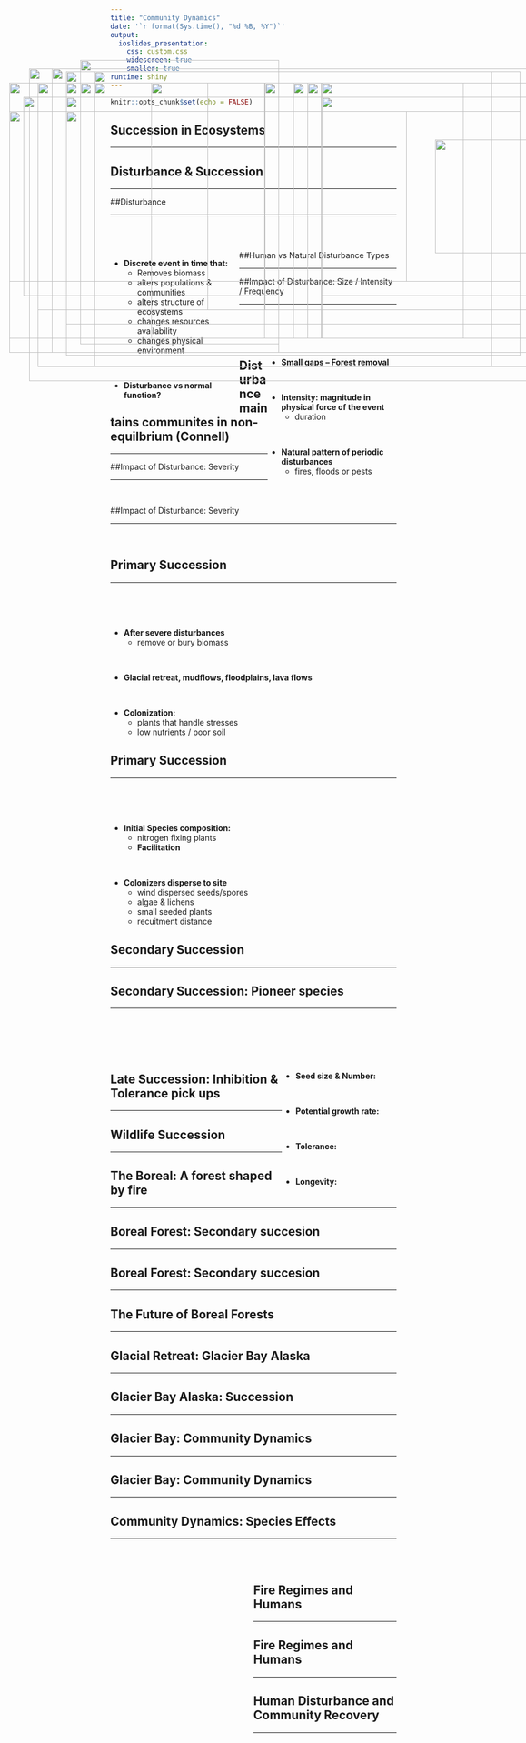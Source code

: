 ```yaml
---
title: "Community Dynamics"
date: '`r format(Sys.time(), "%d %B, %Y")`'
output: 
  ioslides_presentation:
    css: custom.css
    widescreen: true
    smaller: true
runtime: shiny
---
```


```r
knitr::opts_chunk$set(echo = FALSE)
```


## Succession in Ecosystems
<hr>

<IMG STYLE="position:absolute; TOP:175px; LEFT:85px; WIDTH:900px; HEIGHT:550px" SRC="images/succession3.jpg">

## Disturbance & Succession
<hr>

<IMG STYLE="position:absolute; TOP:200px; LEFT:100px; WIDTH:900px; HEIGHT:450px" SRC="images/succession1c.jpg">

##Disturbance
<hr>
<br/>
<br/> 

<div style="float: left; width: 45%;">

* **Discrete event in time that:**
    + Removes biomass
    + alters populations & communities
    + alters structure of ecosystems 
    + changes resources availability
    + changes physical environment

<br/>

* **Disturbance vs normal function?**

</div>
  
<IMG STYLE="position:absolute; TOP:200px; LEFT:550px; WIDTH:500px; HEIGHT:400px" SRC="images/fire.jpg">

##Human vs Natural Disturbance Types
<hr>

<IMG STYLE="position:absolute; TOP:225px; LEFT:75px; WIDTH:450px; HEIGHT:350px" SRC="images/humandisturb.jpg">

<IMG STYLE="position:absolute; TOP:225px; LEFT:600px; WIDTH:450px; HEIGHT:350px" SRC="images/humandisturb2.jpg">

##Impact of Disturbance: Size / Intensity / Frequency 
<hr>
<br/>
<br/>
<br/>

<IMG STYLE="position:absolute; TOP:160px; LEFT:175px; WIDTH:350px; HEIGHT:500px" SRC="images/disturbance4.jpg">

<div style="float: right; width: 45%;">

* **Small gaps -- Forest removal**

<br/>

* **Intensity: magnitude in physical force of the event**
    + duration

<br/>

* **Natural pattern of periodic disturbances**
    + fires, floods or pests
 
</div>

## Disturbance maintains communites in non-equilbrium (Connell)
<hr>

<IMG STYLE="position:absolute; TOP:200px; LEFT:100px; WIDTH:300px; HEIGHT:400px" SRC="images/succession_color.png">

<IMG STYLE="position:absolute; TOP:200px; LEFT:500px; WIDTH:600px; HEIGHT:400px" SRC="images/IDH.jpg">

##Impact of Disturbance: Severity
<hr>
<br/>

<IMG STYLE="position:absolute; TOP:200; LEFT:175px; WIDTH:800px; HEIGHT:400px" SRC="images/severity.png">

##Impact of Disturbance: Severity
<hr>
<br/>

<IMG STYLE="position:absolute; TOP:200px; LEFT:200px; WIDTH:700px; HEIGHT:500px" SRC="images/disturbance_trend.png">

## Primary Succession
<hr>
<br/>
<br/>
<br/>

* **After severe disturbances**
    + remove or bury biomass

<br/>

* **Glacial retreat, mudflows, floodplains, lava flows**

<br/>

* **Colonization:**
    + plants that handle stresses
    + low nutrients / poor soil
    
<IMG STYLE="position:absolute; TOP:200px; LEFT:600px; WIDTH:450px; HEIGHT:450px" SRC="images/volcano.jpg">

## Primary Succession
<hr>
<br/>
<br/>
<br/>

* **Initial Species composition:**
    + nitrogen fixing plants
    + **Facilitation**
 
 <br/>
 
* **Colonizers disperse to site**
    + wind dispersed seeds/spores
    + algae & lichens
    + small seeded plants
    + recuitment distance

<IMG STYLE="position:absolute; TOP:200px; LEFT:550px; WIDTH:450px; HEIGHT:450px" SRC="images/crust.jpg">

## Secondary Succession
<hr>

<IMG STYLE="position:absolute; TOP:180px; LEFT:150px; WIDTH:800px; HEIGHT:500px" SRC="images/succession2.jpg">

## Secondary Succession: Pioneer species
<hr>
<br/>
<br/>
<br/>
<br/>

<div style="float: right; width: 40%;">

* **Seed size & Number:**

<br/>

* **Potential growth rate:**

<br/>

* **Tolerance:**

<br/>

* **Longevity:**
</div>

<IMG STYLE="position:absolute; TOP:200px; LEFT:50px; WIDTH:550px; HEIGHT:450px" SRC="images/pioneer.jpg">

## Late Succession: Inhibition & Tolerance pick ups
<hr>

<IMG STYLE="position:absolute; TOP:200px; LEFT:150px; WIDTH:800px; HEIGHT:400px" SRC="images/succession1.png">

## Wildlife Succession
<hr>

<IMG STYLE="position:absolute; TOP:180px; LEFT:200px; WIDTH:700px; HEIGHT:500px" SRC="images/wildlife_succesion.jpg">

## The Boreal: A forest shaped by fire
<hr>

<IMG STYLE="position:absolute; TOP:225px; LEFT:150px; WIDTH:800px; HEIGHT:400px" SRC="images/boreal1.jpg">

## Boreal Forest: Secondary succesion
<hr>

<IMG STYLE="position:absolute; TOP:250px; LEFT:50px; WIDTH:700px; HEIGHT:300px" SRC="images/boreal3.jpg">

<IMG STYLE="position:absolute; TOP:300px; LEFT:800px; WIDTH:200px; HEIGHT:200px" SRC="images/jackpine.jpg">

## Boreal Forest: Secondary succesion
<hr>

<IMG STYLE="position:absolute; TOP:180; LEFT:200px; WIDTH:700px; HEIGHT:500px" SRC="images/boreal_wildlife.jpg">

## The Future of Boreal Forests
<hr>

<IMG STYLE="position:absolute; TOP:200px; LEFT:50px; WIDTH:475px; HEIGHT:475px" SRC="images/boreal5.gif">

<IMG STYLE="position:absolute; TOP:200px; LEFT:550px; WIDTH:450px; HEIGHT:450px" SRC="images/boreal4.gif">

## Glacial Retreat: Glacier Bay Alaska
<hr>

<IMG STYLE="position:absolute; TOP:250px; LEFT:150px; WIDTH:800px; HEIGHT:300px" SRC="images/glacial2.jpg">

## Glacier Bay Alaska: Succession
<hr>

<IMG STYLE="position:absolute; TOP:200px; LEFT:300px; WIDTH:550px; HEIGHT:450px" SRC="images/glacial1.jpg">

## Glacier Bay: Community Dynamics
<hr>

<IMG STYLE="position:absolute; TOP:200px; LEFT:200px; WIDTH:700px; HEIGHT:500px" SRC="images/glacial4.jpg">

## Glacier Bay: Community Dynamics
<hr>

<IMG STYLE="position:absolute; TOP:200px; LEFT:100px; WIDTH:900px; HEIGHT:500px" SRC="images/glacial3.jpeg">

## Community Dynamics: Species Effects
<hr>
<br/>
<br/>
<div style="float: right; width: 50%;">

<IMG STYLE="position:absolute; TOP:200px; LEFT:50px; WIDTH:450px; HEIGHT:450px" SRC="images/cheatgrass.jpg">

<IMG STYLE="position:absolute; TOP:200px; LEFT:575px; WIDTH:450px; HEIGHT:450px" SRC="images/beaver.jpg">

## Fire Regimes and Humans
<hr>

<IMG STYLE="position:absolute; TOP:175px; LEFT:125px; WIDTH:850px; HEIGHT:500px" SRC="images/fire_map.png">

## Fire Regimes and Humans
<hr>

<IMG STYLE="position:absolute; TOP:175px; LEFT:125px; WIDTH:850px; HEIGHT:500px" SRC="images/WUI.gif">

## Human Disturbance and Community Recovery
<hr>

<IMG STYLE="position:absolute; TOP:175px; LEFT:125px; WIDTH:850px; HEIGHT:500px" SRC="images/exxon.png">
